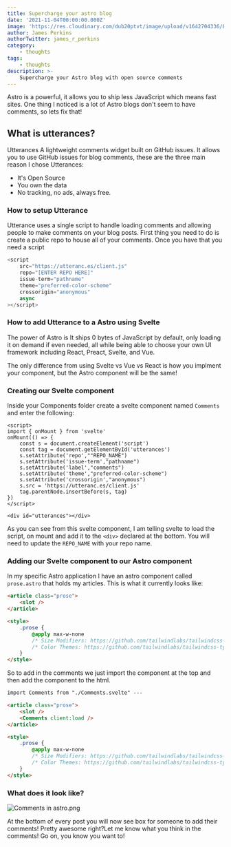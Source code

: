 ```yaml
---
title: Supercharge your astro blog
date: '2021-11-04T00:00:00.000Z'
image: 'https://res.cloudinary.com/dub20ptvt/image/upload/v1642704336/Blog%20Posts/g8yto96oibcz9lnth0wm.webp'
author: James Perkins
authorTwitter: james_r_perkins
category:
    - thoughts
tags:
    - thoughts
description: >-
    Supercharge your Astro blog with open source comments
---
```


Astro is a powerful, it allows you to ship less JavaScript which means fast sites. One thing I noticed is a lot of Astro blogs don't seem to have comments, so lets fix that!

## What is utterances?

Utterances A lightweight comments widget built on GitHub issues. It allows you to use GitHub issues for blog comments, these are the three main reason I chose Utterances:

-   It's Open Source
-   You own the data
-   No tracking, no ads, always free.

### How to setup Utterance

Utterance uses a single script to handle loading comments and allowing people to make comments on your blog posts. First thing you need to do is create a public repo to house all of your comments. Once you have that you need a script

```javascript
<script
    src="https://utteranc.es/client.js"
    repo="[ENTER REPO HERE]"
    issue-term="pathname"
    theme="preferred-color-scheme"
    crossorigin="anonymous"
    async
></script>
```

### How to add Utterance to a Astro using Svelte

The power of Astro is It ships 0 bytes of JavaScript by default, only loading it on demand if even needed, all while being able to choose your own UI framework including React, Preact, Svelte, and Vue.

The only difference from using Svelte vs Vue vs React is how you implment your component, but the Astro component will be the same!

### Creating our Svelte component

Inside your Components folder create a svelte component named `Comments` and enter the following:

```
<script>
import { onMount } from 'svelte'
onMount(() => {
    const s = document.createElement('script')
    const tag = document.getElementById('utterances')
    s.setAttribute('repo',""REPO_NAME")
    s.setAttribute('issue-term',"pathname")
    s.setAttribute('label',"comments")
    s.setAttribute('theme',"preferred-color-scheme")
    s.setAttribute('crossorigin',"anonymous")
    s.src = 'https://utteranc.es/client.js'
    tag.parentNode.insertBefore(s, tag)
})
</script>

<div id="utterances"></div>
```

As you can see from this svelte component, I am telling svelte to load the script, on mount and add it to the `<div>` declared at the bottom. You will need to update the `REPO_NAME` with your repo name.

### Adding our Svelte component to our Astro component

In my specific Astro application I have an astro component called `prose.astro` that holds my articles. This is what it currently looks like:

```html
<article class="prose">
    <slot />
</article>

<style>
    .prose {
        @apply max-w-none
        /* Size Modifiers: https://github.com/tailwindlabs/tailwindcss-typography#size-modifiers */
        /* Color Themes: https://github.com/tailwindlabs/tailwindcss-typography#color-modifiers */;
    }
</style>
```

So to add in the comments we just import the component at the top and then add the component to the html.

```html
import Comments from "./Comments.svelte" ---

<article class="prose">
    <slot />
    <Comments client:load />
</article>

<style>
    .prose {
        @apply max-w-none
        /* Size Modifiers: https://github.com/tailwindlabs/tailwindcss-typography#size-modifiers */
        /* Color Themes: https://github.com/tailwindlabs/tailwindcss-typography#color-modifiers */;
    }
</style>
```

### What does it look like?

![Comments in astro.png](https://res.craft.do/user/full/c67cad1b-6dc6-4909-0f8e-19d468ba9fd4/doc/684c6dfe-1804-4551-aef1-12e8d272e71c/d6736c31-2cbb-4ed3-9941-57561c42cc28)

At the bottom of every post you will now see box for someone to add their comments! Pretty awesome right?Let me know what you think in the comments! Go on, you know you want to!
